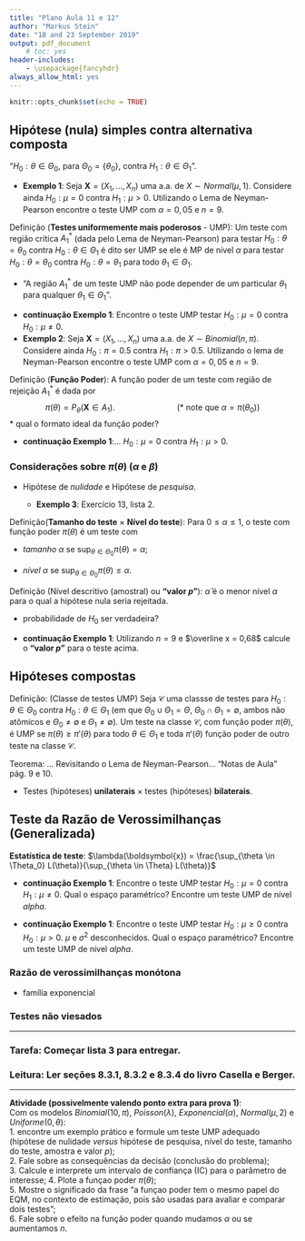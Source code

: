 ```yaml
---
title: "Plano Aula 11 e 12"
author: "Markus Stein"
date: "18 and 23 September 2019"
output: pdf_document
    # toc: yes
header-includes:
    - \usepackage{fancyhdr}
always_allow_html: yes
---
```

\addtolength{\headheight}{1.0cm} 
\pagestyle{fancyplain} 
\rhead{\includegraphics[height=1.5cm]{Logo-40-anos-estatistica.png}}
\lhead{\includegraphics[height=1.5cm]{logoIME60.jpg}}
\chead{UNIVERSIDADE FEDERAL DO RIO GRANDE DO SUL \\
INSTITUTO DE MATEMÁTICA E ESTATÍSTICA \\
DEPARTAMENTO DE ESTATÍSTICA \\
\vspace{0.3cm}
MAT02023 - INFERÊNCIA B - 2019/2
}
\renewcommand{\headrulewidth}{0pt} 


```r
knitr::opts_chunk$set(echo = TRUE)
```

<!-- ## *(...continuação)* Hipótese (nula) simples contra alternativa simples -->

<!-- ### Lema de Neyman-Pearson -->
<!-- * Note que o lema diz $A_1^* = \left\{\boldsymbol{x}; L_1(\boldsymbol{x}) \geq k L_0(\boldsymbol{x}) \right\}$, ou seja, $A_0^* = \left\{\boldsymbol{x}; L_1(\boldsymbol{x}) < k L_0(\boldsymbol{x}) \right\}$. -->

<!-- \vspace{0.5cm} -->


<!-- \vspace{0.5cm} -->

<!-- * **Exemplo 2**: Seja $\boldsymbol{X} = (X_1, \ldots, X_n)$ uma a.a. de $X \sim Binomial(10, \pi)$. Considere ainda $H_0: \pi = \pi_0$ contra $H_1: \pi = \pi_1 (\pi_1 > \pi_0)$. Utilizando o lema de Neyman-Pearson encontre $A_1$ do teste MP com $\alpha=0,05$ e $n=10$. -->

<!-- \vspace{0.5cm} -->

<!-- Obs.: Note que a função de $\theta$ abaixo contém toda a infomação acerca de um teste com região $A_1$ -->
<!-- $$ -->
<!-- P_\theta \left( \boldsymbol{X} \in A_1 \right)=\begin{cases} -->
<!-- 			\alpha(A_1), & \text{se $\theta = \theta_0$,} \\ -->
<!--       1-\beta(A_1), & \text{se $\theta = \theta_1$.} -->
<!-- 		 \end{cases} -->
<!-- $$ -->

## Hipótese (nula) simples contra alternativa composta
"$H_0: \theta \in \Theta_0$, para $\Theta_0 = \{ \theta_0 \}$, contra $H_1: \theta \in \Theta_1$".

* **Exemplo 1**: Seja $\boldsymbol{X} = (X_1, \ldots, X_n)$ uma a.a. de $X \sim 
Normal(\mu,1)$. Considere ainda $H_0: \mu = 0$ contra $H_1: \mu > 0$. Utilizando 
o Lema de Neyman-Pearson encontre o teste UMP com $\alpha=0,05$ e $n=9$.

\vspace{0.5cm}

Definição (**Testes uniformemente mais poderosos** - UMP): Um teste com região crítica $A_1^*$ 
(dada pelo Lema de Neyman-Pearson) para testar $H_0: \theta = \theta_0$ contra $H_0: \theta \in 
\Theta_1$ é dito ser UMP se ele é MP de nível $\alpha$ para testar $H_0: \theta = \theta_0$ 
contra $H_0: \theta = \theta_1$ para todo $\theta_1 \in \Theta_1$.  

* "A região $A_1^*$ de um teste UMP não pode depender de um particular $\theta_1$ para qualquer $\theta_1 \in \Theta_1$".

\vspace{0.5cm}

* **continuação Exemplo 1**: Encontre o teste UMP testar $H_0: \mu = 0$ contra $H_0: \mu \neq 0$.  
* **Exemplo 2**: Seja $\boldsymbol{X} = (X_1, \ldots, X_n)$ uma a.a. de $X \sim Binomial(n, \pi)$. 
Considere ainda $H_0: \pi = 0.5$ contra $H_1: \pi > 0.5$. Utilizando o lema de Neyman-Pearson 
encontre o teste UMP com $\alpha=0,05$ e $n=9$.

\vspace{0.5cm}

Definição (**Função Poder**): A função poder de um teste com região de rejeição $A_1^*$ é dada por
$$\pi(\theta) = P_\theta(\boldsymbol{X} \in A_1). \hspace{3cm} \text{(* note que } \alpha = \pi(\theta_0) \text{)}$$
* qual o formato ideal da função poder?

\vspace{0.5cm}

* **continuação Exemplo 1**:... $H_0: \mu = 0$ contra $H_1: \mu > 0$.



### Considerações sobre $\pi(\theta)$ ($\alpha$ e $\beta$)
* Hipótese de *nulidade* e Hipótese de *pesquisa*.

    + **Exemplo 3**: Exercício 13, lista 2.

\vspace{0.5cm}

Definição(**Tamanho do teste** $\times$ **Nível do teste**): Para $0 \leq \alpha \leq 1$, o teste com função poder $\pi(\theta)$ é um teste com  

* *tamanho* $\alpha$ se $\sup_{\theta \in \Theta_0} \pi(\theta) = \alpha$;

* *nível* $\alpha$ se $\sup_{\theta \in \Theta_0} \pi(\theta) \leq \alpha$.   
    
\vspace{0.5cm}

Definição (Nível descritivo (amostral) ou **"valor $p$"**): $\hat \alpha$ é o menor nível $\alpha$ para o qual a hipótese nula seria rejeitada.  

* probabilidade de $H_0$ ser verdadeira?

\vspace{0.5cm}

* **continuação Exemplo 1**: Utilizando $n=9$ e $\overline x = 0,68$ calcule o **"valor $p$"** para o teste acima.


## Hipóteses compostas
Definição: (Classe de testes UMP) Seja $\mathcal{C}$ uma classse de testes para $H_0: \theta \in \Theta_0$ contra $H_0: \theta \in \Theta_1$ (em que $\Theta_0 \cup \Theta_1 = \Theta$,  $\Theta_0 \cap \Theta_1 = \emptyset$, ambos não atômicos e $\Theta_0 \neq \emptyset$ e $\Theta_1 \neq \emptyset$). Um teste na classe $\mathcal{C}$, com função poder $\pi(\theta)$, é UMP se $\pi(\theta) \geq \pi'(\theta)$ para todo $\theta \in \Theta_1$ e toda $\pi'(\theta)$ função poder de outro teste na classe $\mathcal{C}$.

Teorema: ... Revisitando o Lema de Neyman-Pearson... "Notas de Aula" pág. 9 e 10.

\vspace{0.5cm}

* Testes (hipóteses) **unilaterais** $\times$ testes (hipóteses) **bilaterais**.

## Teste da Razão de Verossimilhanças (Generalizada)
**Estatística de teste**: $\lambda(\boldsymbol{x}) = \frac{\sup_{\theta \in \Theta_0} L(\theta)}{\sup_{\theta \in \Theta} L(\theta)}$
\vspace{0.5cm}

* **continuação Exemplo 1**: Encontre o teste UMP testar $H_0: \mu = 0$ contra $H_1: \mu \neq 0$. Qual o espaço paramétrico? Encontre um teste UMP de nível $alpha$.

* **continuação Exemplo 1**: Encontre o teste UMP testar $H_0: \mu \geq 0$ contra $H_0: \mu > 0$. $\mu$ e $\sigma^2$ desconhecidos. Qual o espaço paramétrico? Encontre um teste UMP de nível $alpha$.

\vspace{0.5cm}


<!-- relação entre intervalos de confiança e teste de hipóteses -->
### Razão de verossimilhanças monótona
* família exponencial

### Testes não viesados

<!-- Teste de Wald -->
<!-- Lista 3 marcia tem exercicio weibull com parametro de incomodo e verossimilhanca perfilada -->

\vspace{1cm}

***
### Tarefa: Começar lista 3 para entregar.

### Leitura: Ler seções 8.3.1, 8.3.2 e 8.3.4 do livro Casella e Berger. 
<!-- Seção "The simple test of significance" Capítulo 3 do livro "Statistical Methods and Scientific Inference" do Fisher. -->
***

<!-- semana que vem... fazer funcao poder binomial hipoteses compostas... uniforme...  -->
**Atividade (possivelmente valendo ponto extra para prova 1)**:  
Com os modelos $Binomial(10, \pi)$, $Poisson(\lambda)$, $Exponencial(\alpha)$, 
$Normal(\mu, 2)$ e $Uniforme(0, \theta)$:  
1. encontre um exemplo prático e formule um teste UMP adequado (hipótese de 
nulidade *versus* hipótese de pesquisa, nível do teste, tamanho do teste, 
amostra e valor *p*);  
2. Fale sobre as consequências da decisão (conclusão do problema);  
3. Calcule  e interprete um intervalo de confiança (IC) para o parâmetro de interesse; 
4. Plote a funçao poder $\pi(\theta)$;  
5. Mostre o significado da frase "a funçao poder tem o mesmo papel do EQM, 
no contexto de estimação, pois são usadas para avaliar e comparar dois testes";   
6. Fale sobre o efeito na função poder quando mudamos $\alpha$ ou se aumentamos $n$. 




<!-- Plotar a região $A_1$ usando a razão de verossimilhanças e usando uma estatística suficiente -->
<!-- procurar shiny app or ggplot to explain... -->
<!-- fazer plot interativo mostrando relacao entre região $A_1 = \left\{ L_1 / L_0 > k \right\}$, $K \geq 0$, e sua equivalente $A'_1 = \left\{ a < S(\boldsymbol X) < b\right\}$, para constantes $a$ e $b$  -->

<!-- - writing design -->
<!-- - EM algorithm - git project and rmd; -->
<!-- - SES -->
<!-- - InfB -->
<!--   - marcar sala -->